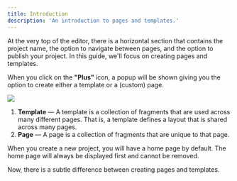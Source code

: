 ```yaml
---
title: Introduction
description: 'An introduction to pages and templates.'
---
```


At the very top of the editor, there is a horizontal section that contains the project name, the option to navigate between pages, and the option to publish your project. In this guide, we'll focus on creating pages and templates.

When you click on the **"Plus"** icon, a popup will be shown giving you the option to create either a template or a (custom) page.

<Frame>
  <img src="/images/editor/sitemap/create.png" />
</Frame>

1. **Template** — A template is a collection of fragments that are used across many different pages. That is, a template defines a layout that is shared across many pages.
2. **Page** — A page is a collection of fragments that are unique to that page.

When you create a new project, you will have a home page by default. The home page will always be displayed first and cannot be removed. 

Now, there is a subtle difference between creating pages and templates.